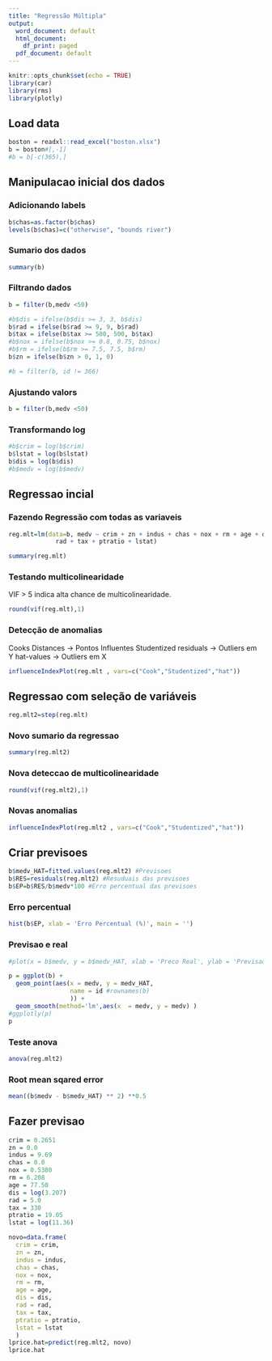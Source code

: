 ```yaml
---
title: "Regressão Múltipla"
output:
  word_document: default
  html_document:
    df_print: paged
  pdf_document: default
---
```


```r
knitr::opts_chunk$set(echo = TRUE)
library(car)
library(rms)
library(plotly)
```

## Load data

```r
boston = readxl::read_excel("boston.xlsx")
b = boston#[,-1]
#b = b[-c(365),]
```

## Manipulacao inicial dos dados
### Adicionando labels

```r
b$chas=as.factor(b$chas)
levels(b$chas)=c("otherwise", "bounds river")
```

### Sumario dos dados 

```r
summary(b)
```

### Filtrando dados

```r
b = filter(b,medv <50)

#b$dis = ifelse(b$dis >= 3, 3, b$dis)
b$rad = ifelse(b$rad >= 9, 9, b$rad)
b$tax = ifelse(b$tax >= 500, 500, b$tax)
#b$nox = ifelse(b$nox >= 0.8, 0.75, b$nox)
#b$rm = ifelse(b$rm >= 7.5, 7.5, b$rm)
b$zn = ifelse(b$zn > 0, 1, 0)

#b = filter(b, id != 366)
```

### Ajustando valors


```r
b = filter(b,medv <50)
```

### Transformando log

```r
#b$crim = log(b$crim)
b$lstat = log(b$lstat)
b$dis = log(b$dis)
#b$medv = log(b$medv)
```

## Regressao incial
### Fazendo Regressão com todas as variaveis

```r

reg.mlt=lm(data=b, medv ~ crim + zn + indus + chas + nox + rm + age + dis +
             rad + tax + ptratio + lstat)

summary(reg.mlt)

```

### Testando multicolinearidade
VIF > 5 indica alta chance de multicolinearidade.
```r

round(vif(reg.mlt),1)

```


### Detecção de anomalias

Cooks Distances -> Pontos Influentes
Studentized residuals -> Outliers em Y
hat-values -> Outliers em X

```r

influenceIndexPlot(reg.mlt , vars=c("Cook","Studentized","hat"))

```

## Regressao com seleção de variáveis

```r

reg.mlt2=step(reg.mlt)

```

### Novo sumario da regressao

```r

summary(reg.mlt2)

```

### Nova deteccao de multicolinearidade

```r

round(vif(reg.mlt2),1)

```

### Novas anomalias

```r

influenceIndexPlot(reg.mlt2 , vars=c("Cook","Studentized","hat"))

```

## Criar previsoes

```r

b$medv_HAT=fitted.values(reg.mlt2) #Previsoes
b$RES=residuals(reg.mlt2) #Resuduais das previsoes
b$EP=b$RES/b$medv*100 #Erro percentual das previsoes

```

### Erro percentual

```r

hist(b$EP, xlab = 'Erro Percentual (%)', main = '')

```

### Previsao e real

```r


#plot(x = b$medv, y = b$medv_HAT, xlab = 'Preco Real', ylab = 'Previsao')

p = ggplot(b) +
  geom_point(aes(x = medv, y = medv_HAT, 
                 name = id #rownames(b)
                 )) +
  geom_smooth(method='lm',aes(x  = medv, y = medv) )
#ggplotly(p)
p
```

### Teste anova

```r

anova(reg.mlt2)

```


### Root mean sqared error

```r

mean((b$medv - b$medv_HAT) ** 2) **0.5

```

## Fazer previsao

```r
crim = 0.2651
zn = 0.0
indus = 9.69
chas = 0.0
nox = 0.5380
rm = 6.208
age = 77.50
dis = log(3.207)
rad = 5.0
tax = 330
ptratio = 19.05
lstat = log(11.36)

novo=data.frame(
  crim = crim,
  zn = zn,
  indus = indus,
  chas = chas,
  nox = nox,
  rm = rm,
  age = age,
  dis = dis,
  rad = rad,
  tax = tax,
  ptratio = ptratio,
  lstat = lstat
  )
lprice.hat=predict(reg.mlt2, novo)
lprice.hat

```
